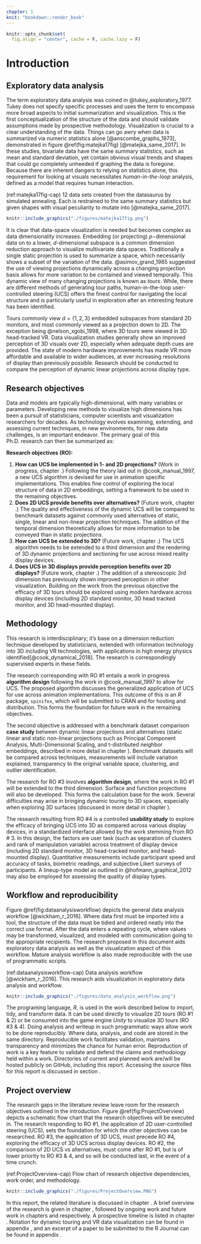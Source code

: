 ```yaml
---
chapter: 1
knit: "bookdown::render_book"
---
```


```r
knitr::opts_chunk$set(
  fig.align = "center", cache = F, cache.lazy = F)
```

# Introduction {#ch:introduction}

## Exploratory data analysis

The term exploratory data analysis was coined in @tukey_exploratory_1977. Tukey does not specify specific processes and uses the term to encompass more broad aspects to initial summarization and visualization. This is the first conceptualization of the structure of the data and should validate assumptions made by prospective methodology. Visualization is crucial to a clear understanding of the data. Things can go awry when data is summarized via numeric statistics alone [@anscombe_graphs_1973], demonstrated in figure \@ref(fig:matejka17fig) [@matejka_same_2017]. In these studies, bivariate data have the same summary statistics, such as mean and standard deviation, yet contain obvious visual trends and shapes that could go completely unheeded if graphing the data is foregone. Because there are inherent dangers to relying on statistics alone, this requirement for looking at visuals necessitates *human-in-the-loop* analysis, defined as a model that requires human interaction.


(ref:matejka17fig-cap) 12 data sets created from the datasaurus by simulated annealing. Each is restrained to the same summary statistics but given shapes with visual peculiarity to mutate into [@matejka_same_2017].

```r
knitr::include_graphics("./figures/matejka17fig.png")
```

It is clear that data-space visualization is needed but becomes complex as data dimensionality increases. Embedding (or projecting) $p-$dimensional data on to a lower, $d$-dimensional subspace is a common dimension reduction approach to visualize multivariate data spaces. Traditionally a single static projection is used to summarize a space, which necessarily shows a subset of the variation of the data. @asimov_grand_1985 suggested the use of viewing projections dynamically across a changing projection basis allows for more variation to be contained and viewed temporally. This dynamic view of many changing projections is known as *tours*. While, there are different methods of generating tour paths, human-in-the-loop user-controlled steering (UCS) offers the finest control for navigating the local structure and is particularly useful in exploration after an interesting feature has been identified. 

Tours commonly view $d=\{1, 2, 3\}$ embedded subspaces from standard 2D monitors, and most commonly viewed as a projection down to 2D. The exception being @nelson_xgobi_1998, where 3D tours were viewed in 3D head-tracked VR. Data visualization studies generally show an improved perception of 3D visuals over 2D, especially when adequate depth cues are provided. The state of modern hardware improvements has made VR more affordable and available to wider audiences, at ever increasing resolutions of display than previously possible. Research should be conducted to compare the perception of dynamic linear projections across display type. 

 
## Research objectives

Data and models are typically high-dimensional, with many variables or parameters. Developing new methods to visualize high dimensions has been a pursuit of statisticians, computer scientists and visualization researchers for decades. As technology evolves examining, extending, and assessing current techniques, in new environments, for new data challenges, is an important endeavor. The primary goal of this Ph.D. research can then be summarized as:

**Research objectives (RO):**

1. **How can UCS be implemented in 1- and 2D projections?** (Work in progress, chapter \ref{ch:workinprogress}.) 
Following the theory laid out in @cook_manual_1997, a new UCS algorithm is devised for use in animation specific implementations. This enables fine control of exploring the local structure of data in 2D embeddings, setting a framework to be used in the remaining objectives.
2. **Does 2D UCS provide benefits over alternatives?** (Future work, chapter \ref{ch:future_work}.) 
The quality and effectiveness of the dynamic UCS will be compared to benchmark datasets against commonly used alternatives of static, single, linear and non-linear projection techniques. The addition of the temporal dimension theoretically allows for more information to be conveyed than in static projections.
3. **How can UCS be extended to 3D?** (Future work, chapter \ref{ch:future_work}.) The UCS algorithm needs to be extended to a third dimension and the rendering of 3D dynamic projections and sectioning for use across mixed reality display devices. 
4. **Does UCS in 3D displays provide perception benefits over 2D displays?** (Future work, chapter \ref{ch:future_work}.) The addition of a stereoscopic 3rd dimension has previously shown improved perception in other visualization. Building on the work from the previous objective the efficacy of 3D tours should be explored using modern hardware across display devices (including 2D standard monitor, 3D head tracked monitor, and 3D head-mounted display). 


## Methodology

This research is interdisciplinary; it's base on a dimension reduction technique developed by statisticians, extended with information technology into 3D including VR technologies, with applications in high energy physics identified[@cook_dynamical_2018]. The research is correspondingly supervised experts in these fields.

The research corresponding with RO #1 entails a work in progress **algorithm design** following the work in @cook_manual_1997 to allow for UCS. The proposed algorithm discusses the generalized application of UCS for use across animation implementations. This outcome of this is an *R* package, `spinifex`, which will be submitted to CRAN and for hosting and distribution. This forms the foundation for future work in the remaining objectives. 

The second objective is addressed with a benchmark dataset comparison **case study** between dynamic linear projections and alternatives (static linear and static non-linear projections such as Principal Component Analysis, Multi-Dimensional Scaling, and t-distributed neighbor embeddings, described in more detail in chapter \ref{ch:future_work}). Benchmark datasets will be compared across techniques, measurements will include variation explained, transparency to the original variable space, clustering, and outlier identification.

The research for RO #3 involves **algorithm design**, where the work in RO #1 will be extended to the third dimension. Surface and function projections will also be developed. This forms the calculation base for the work. Several difficulties may arise in bringing dynamic touring to 3D spaces, especially when exploring 3D surfaces (discussed in more detail in chapter \ref{ch:future_work}).

The research resulting from RO #4 is a controlled **usability study** to explore the efficacy of bringing UCS into 3D as compared across various display devices, in a standardized interface allowed by the work stemming from RO # 3. In this design, the factors are user task (such as separation of clusters and rank of manipulation variable) across treatment of display device (including 2D standard monitor, 3D head-tracked monitor, and head-mounted display). Quantitative measurements include participant speed and accuracy of tasks, biometric readings, and subjective Likert surveys of participants. A lineup-type model as outlined in @hofmann_graphical_2012 may also be employed for assessing the quality of display types.


## Workflow and reproducibility 

Figure \@ref(fig:dataanalysisworkflow) depicts the general data analysis workflow [@wickham_r_2016]. Where data first must be imported into a tool, the structure of the data must be tidied and ordered neatly into the correct use format. After the data enters a repeating cycle, where values may be transformed, visualized, and modeled with communication going to the appropriate recipients. The research proposed in this document aids exploratory data analysis as well as the visualization aspect of this workflow. Mature analysis workflow is also made reproducible with the use of programmatic scripts.

(ref:dataanalysisworkflow-cap) Data analysis workflow [@wickham_r_2016]. This research aids visualization in exploratory data analysis and workflow.

```r
knitr::include_graphics("./figures/data_analysis_workflow.png")
```

The programing language, *R*, is used in the work described below to import, tidy, and transform data. It can be used directly to visualize 2D tours (RO #1 & 2) or be consumed into the game engine *Unity* to visualize 3D tours (RO #3 & 4). Doing analysis and writeup in such programmatic ways allow work to be done reproducibly. Where data, analysis, and code are stored in the same directory. Reproducible work facilitates validation, maintains transparency and minimizes the chance for human error. Reproduction of work is a key feature to validate and defend the claims and methodology held within a work. Directories of current and planned work are/will be hosted publicly on GitHub, including this report. Accessing the source files for this report is discussed in section \ref{sec:source}.

## Project overview {#ch:projectoverview}

The research gaps in the literature review leave room for the research objectives outlined in the introduction. Figure \@ref(fig:ProjectOverview) depicts a schematic flow chart that the research objectives will be executed in. The research responding to RO #1, the application of 2D user-controlled steering (UCS), sets the foundation for which the other objectives can be researched. RO #3, the application of 3D UCS, must precede RO #4, exploring the efficacy of 3D UCS across display devices. RO #2, the comparison of 2D UCS vs alternatives, must come after RO #1, but is of lower priority to RO #3 & 4, and so will be conducted last, in the event of a time crunch.

(ref:ProjectOverview-cap) Flow chart of research objective dependencies, work order, and methodology.

```r
knitr::include_graphics("./figures/ProjectOverview.PNG")
```


In this report, the related literature is discussed in chapter \ref{ch:lit_review}. A brief overview of the research is given in chapter \ref{ch:projectoverview}, followed by ongoing work and future work in chapters \ref{ch:workinprogress} and \ref{ch:future_work} respectively. A prospective timeline is listed in chapter \ref{ch:timeline}. Notation for dynamic touring and VR data visualization can be found in appendix \ref{ch:glossary}, and an excerpt of a paper to be submitted to the R Journal can be found in appendix \ref{ch:spinifex_paper}.